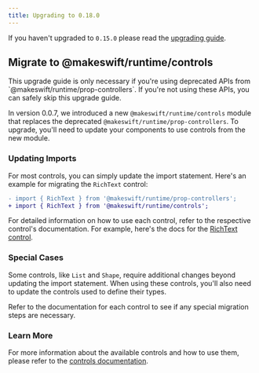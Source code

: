 ```yaml
---
title: Upgrading to 0.18.0
---
```


If you haven't upgraded to `0.15.0` please read the [upgrading guide](/upgrading/0.15.0).

## Migrate to @makeswift/runtime/controls

<Warning>
This upgrade guide is only necessary if you're using deprecated APIs from `@makeswift/runtime/prop-controllers`. If you're not using these APIs, you can safely skip this upgrade guide.
</Warning>

In version 0.0.7, we introduced a new `@makeswift/runtime/controls` module that replaces the deprecated `@makeswift/runtime/prop-controllers`. To upgrade, you'll need to update your components to use controls from the new module.

### Updating Imports

For most controls, you can simply update the import statement. Here's an example for migrating the `RichText` control:

```diff
- import { RichText } from '@makeswift/runtime/prop-controllers';
+ import { RichText } from '@makeswift/runtime/controls';
```

For detailed information on how to use each control, refer to the respective control's documentation. For example, here's the docs for the [RichText control]((/reference/controls/rich-text)).

### Special Cases

Some controls, like `List` and `Shape`, require additional changes beyond updating the import statement. When using these controls, you'll also need to update the controls used to define their types.

Refer to the documentation for each control to see if any special migration steps are necessary.

### Learn More

For more information about the available controls and how to use them, please refer to the [controls documentation](/concepts#basic-controls).